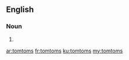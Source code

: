 {{also|tom-toms}}
==English==

===Noun===
{{head|en|noun plural form}}

# {{plural of|tomtom|lang=en}}

[[ar:tomtoms]]
[[fr:tomtoms]]
[[ku:tomtoms]]
[[my:tomtoms]]